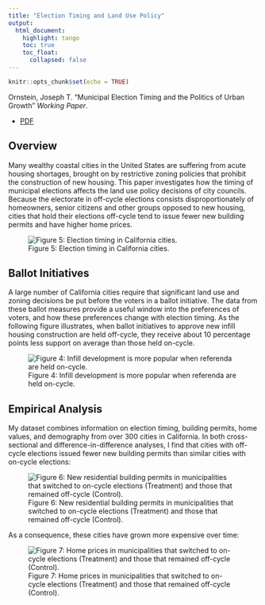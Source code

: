 ```yaml
---
title: "Election Timing and Land Use Policy"
output: 
  html_document:
    highlight: tango
    toc: true
    toc_float: 
      collapsed: false
---
```


```r
knitr::opts_chunk$set(echo = TRUE)
```

Ornstein, Joseph T. "Municipal Election Timing and the Politics of Urban Growth" *Working Paper*.

- [PDF](papers/Ornstein-ElectionTiming.pdf)

## Overview

Many wealthy coastal cities in the United States are suffering from acute housing shortages, brought on by restrictive zoning policies that prohibit the construction of new housing. This paper investigates how the timing of municipal elections affects the land use policy decisions of city councils. Because the electorate in off-cycle elections consists disproportionately of homeowners, senior citizens and other groups opposed to new housing, cities that hold their elections off-cycle tend to issue fewer new building permits and have higher home prices. 
 
 ![Figure 5: Election timing in California cities.](images/election-timing-map.png) 


## Ballot Initiatives

A large number of California cities require that significant land use and zoning decisions be put before the voters in a ballot initiative. The data from these ballot measures provide a useful window into the preferences of voters, and how these preferences change with election timing. As the following figure illustrates, when ballot initiatives to approve new infill housing construction are held off-cycle, they receive about 10 percentage points less support on average than those held on-cycle.

 ![Figure 4: Infill development is more popular when referenda are held on-cycle.](images/infill-initiatives.png)

## Empirical Analysis

My dataset combines information on election timing, building permits, home values, and demography from over 300 cities in California. In both cross-sectional and difference-in-difference analyses, I find that cities with off-cycle elections issued fewer new building permits than similar cities with on-cycle elections:

![Figure 6: New residential building permits in municipalities that switched to on-cycle elections (Treatment) and those that remained off-cycle (Control).](images/permits-growth-DiD.png)

As a consequence, these cities have grown more expensive over time:

 ![Figure 7: Home prices in municipalities that switched to on-cycle elections (Treatment) and those that remained off-cycle (Control).](images/median-hv-sqft-DiD.png)



